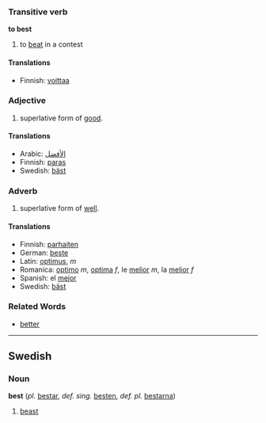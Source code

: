 ===Transitive verb===
'''to best'''
# to [[beat]] in a contest

====Translations====
*Finnish: [[voittaa]]

===Adjective===
# superlative form of [[good]].

====Translations====
*Arabic: [[الأفضل]]
*Finnish: [[paras]]
*Swedish: [[bäst]]

===Adverb===
# superlative form of [[well]].

====Translations====
*Finnish: [[parhaiten]]
*German: [[beste]]
*Latin: [[optimus]], ''m''
*Romanica: [[optimo]] ''m'', [[optima]] ''f'', le [[melior]] ''m'', la [[melior]] ''f''
*Spanish: el [[mejor]]
*Swedish: [[bäst]]

===Related Words===
*[[better]]


----

==Swedish==
===Noun===
'''best''' (''pl.'' [[bestar]], ''def. sing.'' [[besten]], ''def. pl.'' [[bestarna]])

# [[beast]]